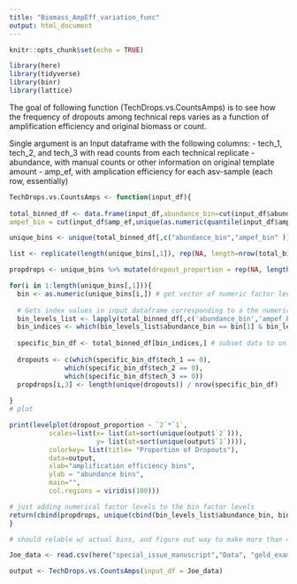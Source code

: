 ```yaml
---
title: "Biomass_AmpEff_variation_func"
output: html_document
---
```


```r
knitr::opts_chunk$set(echo = TRUE)
```

```r
library(here)
library(tidyverse)
library(binr)
library(lattice)
```

The goal of following function (TechDrops.vs.CountsAmps) is to see how the frequency of dropouts among technical reps varies as a function of amplification efficiency and original biomass or count. 

Single argument is an Input dataframe with the following columns: 
- tech_1, tech_2, and tech_3 with read counts from each technical replicate
- abundance, with manual counts or other information on original template amount 
- amp_ef, with amplication efficiency for each asv-sample (each row, essentially)

```r
TechDrops.vs.CountsAmps <- function(input_df){
  
total_binned_df <- data.frame(input_df,abundance_bin=cut(input_df$abundance,as.numeric(quantile(input_df$abundance)),include.lowest=TRUE), 
ampef_bin = cut(input_df$amp_ef,unique(as.numeric(quantile(input_df$amp_ef))),include.lowest=TRUE)) # sort abundance and amp efficiency into quantiles with all input data

unique_bins <- unique(total_binned_df[,c("abundance_bin","ampef_bin" )]) # all unique amp bin and abundance bin combinations

list <- replicate(length(unique_bins[,1]), rep(NA, length=nrow(total_binned_df)), simplify = FALSE) # list of empty vectors (length of input dataframe), one vector for all the row indices corresponding to an unique amp&abundance bin combination

propdrops <- unique_bins %>% mutate(dropout_proportion = rep(NA, length(unique_bins[,1]))) # where proportion of dropouts will go for each unique amp&abundance bin combination

for(i in 1:length(unique_bins[,1])){
  bin <- as.numeric(unique_bins[i,]) # get vector of numeric factor levels of that abundance/amp bin (so c([1,3], [0.1,0.3]) would be c(1,1))
  
  # Gets index values in input dataframe corresponding to a the numeric factor levels for given abundance/amp bin 
  bin_levels_list <- lapply(total_binned_df[,c('abundance_bin','ampef_bin')], as.numeric)
  bin_indices <- which(bin_levels_list$abundance_bin == bin[1] & bin_levels_list$ampef_bin == bin[2])
  
  specific_bin_df <- total_binned_df[bin_indices,] # subset data to only include given abundance/amp bin, get prop of dropouts
  
  dropouts <- c(which(specific_bin_df$tech_1 == 0),
              which(specific_bin_df$tech_2 == 0),
              which(specific_bin_df$tech_3 == 0))
  propdrops[i,3] <- length(unique(dropouts)) / nrow(specific_bin_df)
  
}
# plot 

print(levelplot(dropout_proportion ~ `2`*`1`, 
          scales=list(x= list(at=sort(unique(output$`2`))),
                      y= list(at=sort(unique(output$`1`)))),
          colorkey= list(title= "Proportion of Dropouts"),
          data=output,
          xlab="amplification efficiency bins",
          ylab = "abundance bins",
          main="",
          col.regions = viridis(100)))

# just adding numerical factor levels to the bin factor levels
return(cbind(propdrops, unique(cbind(bin_levels_list$abundance_bin, bin_levels_list$ampef_bin))))
}

# should relable w/ actual bins, and figure out way to make more than 4 bins (how many hm) 
```

```r
Joe_data <- read.csv(here("special_issue_manuscript","Data", "gold_example_data.csv"))

output <- TechDrops.vs.CountsAmps(input_df = Joe_data)
```

